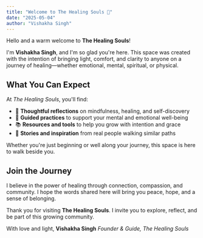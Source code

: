 ```yaml
---
title: "Welcome to The Healing Souls 🌿"
date: "2025-05-04"
author: "Vishakha Singh"
---
```


Hello and a warm welcome to **The Healing Souls**!

I'm **Vishakha Singh**, and I'm so glad you're here. This space was created with the intention of bringing light, comfort, and clarity to anyone on a journey of healing—whether emotional, mental, spiritual, or physical.

## What You Can Expect

At *The Healing Souls*, you'll find:

- 💫 **Thoughtful reflections** on mindfulness, healing, and self-discovery
- 🌸 **Guided practices** to support your mental and emotional well-being
- 📚 **Resources and tools** to help you grow with intention and grace
- 💌 **Stories and inspiration** from real people walking similar paths

Whether you're just beginning or well along your journey, this space is here to walk beside you.

## Join the Journey

I believe in the power of healing through connection, compassion, and community. I hope the words shared here will bring you peace, hope, and a sense of belonging.

Thank you for visiting **The Healing Souls**. I invite you to explore, reflect, and be part of this growing community.

With love and light,
**Vishakha Singh**
*Founder & Guide, The Healing Souls*
